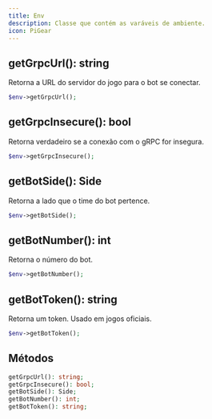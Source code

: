 ```yaml
---
title: Env
description: Classe que contém as varáveis de ambiente.
icon: PiGear
---
```


## getGrpcUrl(): string

Retorna a URL do servidor do jogo para o bot se conectar.

```php
$env->getGrpcUrl();
```

## getGrpcInsecure(): bool

Retorna verdadeiro se a conexão com o gRPC for insegura.

```php
$env->getGrpcInsecure();
```

## getBotSide(): Side

Retorna a lado que o time do bot pertence.

```php
$env->getBotSide();
```

## getBotNumber(): int

Retorna o número do bot.

```php
$env->getBotNumber();
```

## getBotToken(): string

Retorna um token. Usado em jogos oficiais.

```php
$env->getBotToken();
```

## Métodos

```php
getGrpcUrl(): string;
getGrpcInsecure(): bool;
getBotSide(): Side;
getBotNumber(): int;
getBotToken(): string;
```
